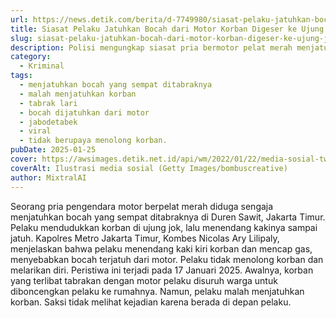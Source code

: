 ```yaml
---
url: https://news.detik.com/berita/d-7749980/siasat-pelaku-jatuhkan-bocah-dari-motor-korban-digeser-ke-ujung-jok
title: Siasat Pelaku Jatuhkan Bocah dari Motor Korban Digeser ke Ujung Jok
slug: siasat-pelaku-jatuhkan-bocah-dari-motor-korban-digeser-ke-ujung-jok
description: Polisi mengungkap siasat pria bermotor pelat merah menjatuhkan korban dari atas motor. Korban digeser-geser duduknya sampai ke ujung jok, lalu ditendang.
category:
  - Kriminal
tags:
  - menjatuhkan bocah yang sempat ditabraknya
  - malah menjatuhkan korban
  - tabrak lari
  - bocah dijatuhkan dari motor
  - jabodetabek
  - viral
  - tidak berupaya menolong korban.
pubDate: 2025-01-25
cover: https://awsimages.detik.net.id/api/wm/2022/01/22/media-sosial-twitter_169.jpeg?wid=54&w=650&v=1&t=jpeg
coverAlt: Ilustrasi media sosial (Getty Images/bombuscreative)
author: MixtralAI
---
```

Seorang pria pengendara motor berpelat merah diduga sengaja menjatuhkan bocah yang sempat ditabraknya di Duren Sawit, Jakarta Timur. Pelaku mendudukkan korban di ujung jok, lalu menendang kakinya sampai jatuh. Kapolres Metro Jakarta Timur, Kombes Nicolas Ary Lilipaly, menjelaskan bahwa pelaku menendang kaki kiri korban dan mencap gas, menyebabkan bocah terjatuh dari motor. Pelaku tidak menolong korban dan melarikan diri. Peristiwa ini terjadi pada 17 Januari 2025. Awalnya, korban yang terlibat tabrakan dengan motor pelaku disuruh warga untuk diboncengkan pelaku ke rumahnya. Namun, pelaku malah menjatuhkan korban. Saksi tidak melihat kejadian karena berada di depan pelaku.
